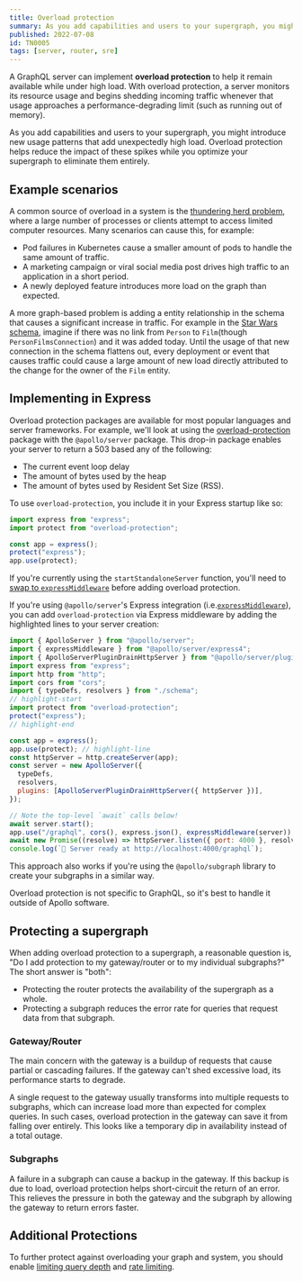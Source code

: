 ```yaml
---
title: Overload protection
summary: As you add capabilities and users to your supergraph, you might introduce new usage patterns that add unexpectedly high load. Overload protection helps reduce the impact of these spikes while you optimize your supergraph to eliminate them entirely.
published: 2022-07-08
id: TN0005
tags: [server, router, sre]
---
```


A GraphQL server can implement **overload protection** to help it remain available while under high load. With overload protection, a server monitors its resource usage and begins shedding incoming traffic whenever that usage approaches a performance-degrading limit (such as running out of memory).

As you add capabilities and users to your supergraph, you might introduce new usage patterns that add unexpectedly high load. Overload protection helps reduce the impact of these spikes while you optimize your supergraph to eliminate them entirely.

## Example scenarios

A common source of overload in a system is the [thundering herd problem](https://en.wikipedia.org/wiki/Thundering_herd_problem), where a large number of processes or clients attempt to access limited computer resources. Many scenarios can cause this, for example:

- Pod failures in Kubernetes cause a smaller amount of pods to handle the same amount of traffic.
- A marketing campaign or viral social media post drives high traffic to an application in a short period.
- A newly deployed feature introduces more load on the graph than expected.

A more graph-based problem is adding a entity relationship in the schema that causes a significant increase in traffic. For example in the [Star Wars schema](https://studio.apollographql.com/public/star-wars-swapi/home?variant=current), imagine if there was no link from `Person` to `Film`(though `PersonFilmsConnection`) and it was added today. Until the usage of that new connection in the schema flattens out, every deployment or event that causes traffic could cause a large amount of new load directly attributed to the change for the owner of the `Film` entity.

## Implementing in Express

Overload protection packages are available for most popular languages and server frameworks. For example, we'll look at using the [overload-protection](https://www.npmjs.com/package/overload-protection) package with the `@apollo/server` package. This drop-in package enables your server to return a 503 based any of the following:

- The current event loop delay
- The amount of bytes used by the heap
- The amount of bytes used by Resident Set Size (RSS).

To use `overload-protection`, you include it in your Express startup like so:

```js
import express from "express";
import protect from "overload-protection";

const app = express();
protect("express");
app.use(protect);
```

<Note>

If you're currently using the `startStandaloneServer` function, you'll need to [swap to `expressMiddleware`](/apollo-server/api/standalone#swapping-to-expressmiddleware) before adding overload protection.

</Note>

If you're using `@apollo/server`'s Express integration (i.e.[`expressMiddleware`](/apollo-server/api/express-middleware)), you can add `overload-protection` via Express middleware by adding the highlighted lines to your server creation:

```js title="index.js"
import { ApolloServer } from "@apollo/server";
import { expressMiddleware } from "@apollo/server/express4";
import { ApolloServerPluginDrainHttpServer } from "@apollo/server/plugin/drainHttpServer";
import express from "express";
import http from "http";
import cors from "cors";
import { typeDefs, resolvers } from "./schema";
// highlight-start
import protect from "overload-protection";
protect("express");
// highlight-end

const app = express();
app.use(protect); // highlight-line
const httpServer = http.createServer(app);
const server = new ApolloServer({
  typeDefs,
  resolvers,
  plugins: [ApolloServerPluginDrainHttpServer({ httpServer })],
});

// Note the top-level `await` calls below!
await server.start();
app.use("/graphql", cors(), express.json(), expressMiddleware(server));
await new Promise((resolve) => httpServer.listen({ port: 4000 }, resolve));
console.log(`🚀 Server ready at http://localhost:4000/graphql`);
```

This approach also works if you're using the `@apollo/subgraph` library to create your subgraphs in a similar way.

Overload protection is not specific to GraphQL, so it's best to handle it outside of Apollo software.

## Protecting a supergraph

When adding overload protection to a supergraph, a reasonable question is, "Do I add protection to my gateway/router or to my individual subgraphs?" The short answer is "both":

- Protecting the router protects the availability of the supergraph as a whole.
- Protecting a subgraph reduces the error rate for queries that request data from that subgraph.

### Gateway/Router

The main concern with the gateway is a buildup of requests that cause partial or cascading failures. If the gateway can't shed excessive load, its performance starts to degrade.

A single request to the gateway usually transforms into multiple requests to subgraphs, which can increase load more than expected for complex queries. In such cases, overload protection in the gateway can save it from falling over entirely. This looks like a temporary dip in availability instead of a total outage.

### Subgraphs

A failure in a subgraph can cause a backup in the gateway. If this backup is due to load, overload protection helps short-circuit the return of an error. This relieves the pressure in both the gateway and the subgraph by allowing the gateway to return errors faster.

## Additional Protections

To further protect against overloading your graph and system, you should enable [limiting query depth](/technotes/TN0021-graph-security/#limit-query-depth) and [rate limiting](/technotes/TN0021-graph-security/#use-rate-limiting-as-needed).
